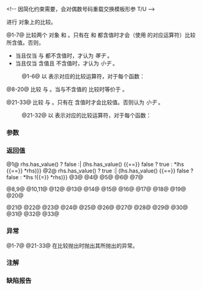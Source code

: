 {{title|1=operator==, !=, &lt;, &lt;=, &gt;, &gt;=, &lt;=&gt;{{small|(std::optional)}}}}
{{cpp/utility/optional/navbar}}
{{dcl begin}}
{{dcl header|optional}}
{{dcl h|比较两个 {{tt|optional}} 对象}}
{{dcl|num=1|since=c++17|1=
template&lt; class T, class U &gt; 
constexpr bool operator==( const optional&lt;T&gt;&amp; lhs, const optional&lt;U&gt;&amp; rhs );
}}
{{dcl|num=2|since=c++17|1=
template&lt; class T, class U &gt; 
constexpr bool operator!=( const optional&lt;T&gt;&amp; lhs, const optional&lt;U&gt;&amp; rhs );
}}
{{dcl|num=3|since=c++17|1=
template&lt; class T, class U &gt; 
constexpr bool operator&lt;( const optional&lt;T&gt;&amp; lhs, const optional&lt;U&gt;&amp; rhs );
}}
{{dcl|num=4|since=c++17|1=
template&lt; class T, class U &gt; 
constexpr bool operator&lt;=( const optional&lt;T&gt;&amp; lhs, const optional&lt;U&gt;&amp; rhs );
}}
{{dcl|num=5|since=c++17|1=
template&lt; class T, class U &gt; 
constexpr bool operator&gt;( const optional&lt;T&gt;&amp; lhs, const optional&lt;U&gt;&amp; rhs );
}}
{{dcl|num=6|since=c++17|1=
template&lt; class T, class U &gt; 
constexpr bool operator&gt;=( const optional&lt;T&gt;&amp; lhs, const optional&lt;U&gt;&amp; rhs );
}}
{{dcl|num=7|since=c++20|1=
template&lt; class T, std::three_way_comparable_with&lt;T&gt; U &gt; 
constexpr std::compare_three_way_result_t&lt;T, U&gt;
    operator&lt;=&gt;( const optional&lt;T&gt;&amp; lhs, const optional&lt;U&gt;&amp; rhs );
}}
{{dcl h|比较一个 {{tt|optional}} 对象与 {{tt|nullopt}}}}
{{dcl|num=8|since=c++17|1=
template&lt; class T &gt; 
constexpr bool operator==( const optional&lt;T&gt;&amp; opt, std::nullopt_t ) noexcept;
}}
{{dcl|num=9|since=c++17|until=c++20|1=
template&lt; class T &gt; 
constexpr bool operator==( std::nullopt_t, const optional&lt;T&gt;&amp; opt ) noexcept;
}}
{{dcl|num=10|since=c++17|until=c++20|1=
template&lt; class T &gt; 
constexpr bool operator!=( const optional&lt;T&gt;&amp; opt, std::nullopt_t ) noexcept;
}}
{{dcl|num=11|since=c++17|until=c++20|1=
template&lt; class T &gt; 
constexpr bool operator!=( std::nullopt_t, const optional&lt;T&gt;&amp; opt ) noexcept;
}}
{{dcl|num=12|since=c++17|until=c++20|1=
template&lt; class T &gt; 
constexpr bool operator&lt;( const optional&lt;T&gt;&amp; opt, std::nullopt_t ) noexcept;
}}
{{dcl|num=13|since=c++17|until=c++20|1=
template&lt; class T &gt; 
constexpr bool operator&lt;( std::nullopt_t, const optional&lt;T&gt;&amp; opt ) noexcept;
}}
{{dcl|num=14|since=c++17|until=c++20|1=
template&lt; class T &gt; 
constexpr bool operator&lt;=( const optional&lt;T&gt;&amp; opt, std::nullopt_t ) noexcept;
}}
{{dcl|num=15|since=c++17|until=c++20|1=
template&lt; class T &gt; 
constexpr bool operator&lt;=( std::nullopt_t, const optional&lt;T&gt;&amp; opt ) noexcept;
}}
{{dcl|num=16|since=c++17|until=c++20|1=
template&lt; class T &gt; 
constexpr bool operator&gt;( const optional&lt;T&gt;&amp; opt, std::nullopt_t ) noexcept;
}}
{{dcl|num=17|since=c++17|until=c++20|1=
template&lt; class T &gt; 
constexpr bool operator&gt;( std::nullopt_t, const optional&lt;T&gt;&amp; opt ) noexcept;
}}
{{dcl|num=18|since=c++17|until=c++20|1=
template&lt; class T &gt; 
constexpr bool operator&gt;=( const optional&lt;T&gt;&amp; opt, std::nullopt_t ) noexcept;
}}
{{dcl|num=19|since=c++17|until=c++20|1=
template&lt; class T &gt; 
constexpr bool operator&gt;=( std::nullopt_t, const optional&lt;T&gt;&amp; opt ) noexcept;
}}
{{dcl|num=20|since=c++20|1=
template&lt; class T &gt; 
constexpr std::strong_ordering
    operator&lt;=&gt;( const optional&lt;T&gt;&amp; opt, std::nullopt_t ) noexcept;
}}

{{dcl h|比较一个 {{tt|optional}} 对象与一个值}}
{{dcl|num=21|since=c++17|1=
template&lt; class T, class U &gt; 
constexpr bool operator==( const optional&lt;T&gt;&amp; opt, const U&amp; value );
}}
&lt;!-- 因简化约束需要，会对偶数号码重载交换模板形参 T/U --&gt;
{{dcl|num=22|since=c++17|1=
template&lt; class U, class T &gt;
constexpr bool operator==( const U&amp; value, const optional&lt;T&gt;&amp; opt );
}}
{{dcl|num=23|since=c++17|1=
template&lt; class T, class U &gt;
constexpr bool operator!=( const optional&lt;T&gt;&amp; opt, const U&amp; value );
}}
{{dcl|num=24|since=c++17|1=
template&lt; class U, class T &gt;
constexpr bool operator!=( const U&amp; value, const optional&lt;T&gt;&amp; opt );
}}
{{dcl|num=25|since=c++17|1=
template&lt; class T, class U &gt;
constexpr bool operator&lt;( const optional&lt;T&gt;&amp; opt, const U&amp; value );
}}
{{dcl|num=26|since=c++17|1=
template&lt; class U, class T &gt;
constexpr bool operator&lt;( const U&amp; value, const optional&lt;T&gt;&amp; opt );
}}
{{dcl|num=27|since=c++17|1=
template&lt; class T, class U &gt;
constexpr bool operator&lt;=( const optional&lt;T&gt;&amp; opt, const U&amp; value );
}}
{{dcl|num=28|since=c++17|1=
template&lt; class U, class T &gt;
constexpr bool operator&lt;=( const U&amp; value, const optional&lt;T&gt;&amp; opt );
}}
{{dcl|num=29|since=c++17|1=
template&lt; class T, class U &gt;
constexpr bool operator&gt;( const optional&lt;T&gt;&amp; opt, const U&amp; value );
}}
{{dcl|num=30|since=c++17|1=
template&lt; class U, class T &gt;
constexpr bool operator&gt;( const U&amp; value, const optional&lt;T&gt;&amp; opt );
}}
{{dcl|num=31|since=c++17|1=
template&lt; class T, class U &gt;
constexpr bool operator&gt;=( const optional&lt;T&gt;&amp; opt, const U&amp; value );
}}
{{dcl|num=32|since=c++17|1=
template&lt; class U, class T &gt;
constexpr bool operator&gt;=( const U&amp; value, const optional&lt;T&gt;&amp; opt );
}}
{{dcl|num=33|since=c++20|1=
template&lt; class T, std::three_way_comparable_with&lt;T&gt; U &gt; 
constexpr std::compare_three_way_result_t&lt;T, U&gt;
    operator&lt;=&gt;( const optional&lt;T&gt;&amp; opt, const U&amp; value );
}}

{{dcl end}}

进行 {{tt|optional}} 对象上的比较。

@1-7@ 比较两个 {{tt|optional}} 对象 {{c|lhs}} 和 {{c|rhs}}。只有在 {{c|lhs}} 和 {{c|rhs}} 都含值时才会（使用 {{tt|T}} 的对应运算符）比较所含值。否则， 
*当且仅当 {{c|lhs}} 与 {{c|rhs}} 都不含值时，才认为 {{c|lhs}} ''等于'' {{c|rhs}}。
*当且仅当 {{c|rhs}} 含值且 {{c|lhs}} 不含值时，才认为 {{c|lhs}} ''小于'' {{c|rhs}}。

:@1-6@ 以 {{c|@}} 表示对应的比较运算符，对于每个函数：
{{rev begin}}
{{rev|until=c++26|
如果对应的表达式 {{c|*lhs @ *rhs}} 非良构或它的结果不可转换到 {{c/core|bool}}，那么程序非良构。
}}
{{rev|since=c++26|
{{cpp/enable if|表达式 {{c|*lhs @ *rhs}} 良构且它的结果可转换到 {{c/core|bool}} }}。
}}
{{rev end}}

@8-20@ 比较 {{c|opt}} 与 {{tt|nullopt}}。当与不含值的 {{tt|optional}} 比较时等价于 {{v|1-6}}。
{{rrev|since=c++20|
{{cpp/note synthesized compare}}
}}

@21-33@ 比较 {{c|opt}} 与 {{c|value}}。只有在 {{c|opt}} 含值时才会比较值。否则认为 {{c|opt}} ''小于'' {{c|value}}。

:@21-32@ 以 {{c|@}} 表示对应的比较运算符，对于每个函数：
{{rev begin}}
{{rev|until=c++26|
如果对应的表达式 {{c|*opt @ value}} 或 {{c|value @ *opt}}（取决于操作数的位置）非良构或它的结果不可转换到 {{c/core|bool}}，那么程序非良构。
}}
{{rev|since=c++26|
{{cpp/enable if|满足以下所有条件}}：
* {{tt|U}} 不是 {{lc|std::optional}} 的特化。
* 对应的表达式 {{c|*opt @ value}} 或 {{c|value @ *opt}}（取决于操作数的位置）良构且它的结果可转换到 {{c/core|bool}}。
}}
{{rev end}}

===参数===
{{par begin}}
{{par|lhs, rhs, opt|要比较的 {{tt|optional}} 对象}}
{{par|value|与所含值比较的值}}
{{par end}}

===返回值===
@1@ {{c multi|lhs.has_value() !{{=}} rhs.has_value() ? false :|    (lhs.has_value() {{==}} false ? true : *lhs {{==}} *rhs)}}
@2@ {{c multi|lhs.has_value() !{{=}} rhs.has_value() ? true :|    (lhs.has_value() {{==}} false ? false : *lhs !{{=}} *rhs)}}
@3@ {{c|!rhs ? false : (!lhs ? true : *lhs &lt; *rhs)}}
@4@ {{c|1=!lhs ? true : (!rhs ? false : *lhs &lt;= *rhs)}}
@5@ {{c|!lhs ? false : (!rhs ? true : *lhs &gt; *rhs)}}
@6@ {{c|1=!rhs ? true : (!lhs ? false : *lhs &gt;= *rhs)}}
@7@ {{c|1=lhs &amp;&amp; rhs ? *lhs &lt;=&gt; *rhs : lhs.has_value() &lt;=&gt; rhs.has_value()}}

@8,9@ {{c|!opt}}
@10,11@ {{c|opt.has_value()}}
@12@ {{c|false}}
@13@ {{c|opt.has_value()}}
@14@ {{c|!opt}}
@15@ {{c|true}}
@16@ {{c|opt.has_value()}}
@17@ {{c|false}}
@18@ {{c|true}}
@19@ {{c|!opt}}
@20@ {{c|1=opt.has_value() &lt;=&gt; false}}

@21@ {{c|1=opt.has_value() ? *opt == value : false}}
@22@ {{c|1=opt.has_value() ? value == *opt : false}}
@23@ {{c|1=opt.has_value() ? *opt != value : true}}
@24@ {{c|1=opt.has_value() ? value != *opt : true}}
@25@ {{c|1=opt.has_value() ? *opt &lt; value  : true}}
@26@ {{c|1=opt.has_value() ? value &lt; *opt  : false}}
@27@ {{c|1=opt.has_value() ? *opt &lt;= value : true}}
@28@ {{c|1=opt.has_value() ? value &lt;= *opt : false}}
@29@ {{c|1=opt.has_value() ? *opt &gt; value  : false}}
@30@ {{c|1=opt.has_value() ? value &gt; *opt  : true}}
@31@ {{c|1=opt.has_value() ? *opt &gt;= value : false}}
@32@ {{c|1=opt.has_value() ? value &gt;= *opt : true}}
@33@ {{c|1=opt.has_value() ? *opt &lt;=&gt; value : std::strong_ordering::less}}

===异常===
@1-7@ {{cpp/impldef exception item}}
@21-33@ 在比较抛出时抛出其所抛出的异常。

===注解===
{{feature test macro|__cpp_lib_constrained_equality|受约束的 {{lc|std::optional}} 相关比较运算符|value=202403L|std=C++26}}

===缺陷报告===
{{dr list begin}}
{{dr list item|dr=2945|wg=lwg|std=C++17|before=“与值比较”情况的模板形参顺序不一致|after=使之一致}}
{{dr list end}}

{{langlinks|en|es|ja|ru}}